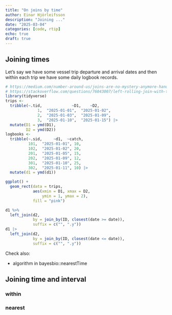 ```yaml
---
title: "On joins by time"
author: Einar Hjörleifsson
description: "Joining ..."
date: "2025-03-04"
categories: [code, rtip]
echo: true
draft: true
---
```


## Joining times

Let's say we have some vessel trip departure and arrival dates and then within each trip we have some daily logbook records.

```r
# https://medium.com/number-around-us/joins-are-no-mystery-anymore-hands-on-tutorial-part-3-34119d50b476
# https://stackoverflow.com/questions/76043007/left-rolling-join-with-the-nearest-and-anterior-date
library(tidyverse)
trips <- 
  tribble(~.tid,	         ~D1,    ~D2,       
              1,  "2025-01-01",  "2025-01-02",
              2,  "2025-01-03",  "2025-01-09",
              3,  "2025-01-10",  "2025-01-15") |> 
  mutate(D1 = ymd(D1),
         D2 = ymd(D2))
logbooks <- 
  tribble(~.sid,     ~d1,  ~catch,
          101,  "2025-01-01", 10,
          102,  "2025-01-02", 20,
          201,  "2025-01-05", 15,
          202,  "2025-01-09", 12,
          301,  "2025-01-10", 25,
          302,  "2025-01-11", 10) |> 
  mutate(d1 = ymd(d1))

ggplot() +
  geom_rect(data = trips,
            aes(xmin = D1, xmax = D2,
                ymin = 1, ymax = 2),
            fill = "pink")

d1 %>%
  left_join(d2, 
            by = join_by(ID, closest(date >= date)),
            suffix = c("", ".y"))
d1 |> 
  left_join(d2, 
            by = join_by(ID, closest(date <= date)),
            suffix = c("", ".y"))
```

Check also:

* algorithm in bayesbio::nearestTime

## Joining time and interval

### within

### nearest